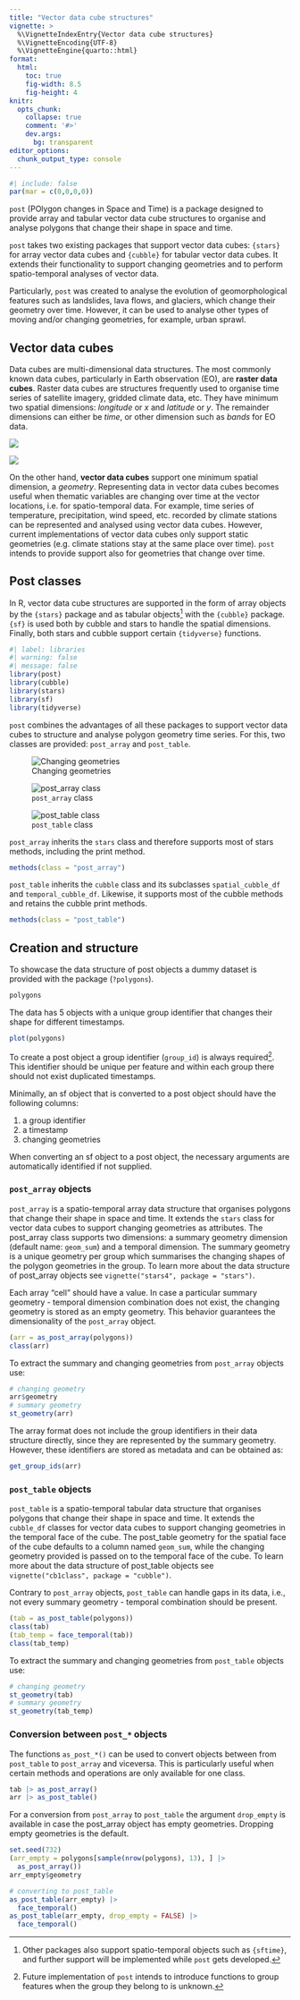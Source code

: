 ```yaml
---
title: "Vector data cube structures"
vignette: >
  %\VignetteIndexEntry{Vector data cube structures}
  %\VignetteEncoding{UTF-8}
  %\VignetteEngine{quarto::html}
format:
  html:
    toc: true
    fig-width: 8.5
    fig-height: 4
knitr:
  opts_chunk: 
    collapse: true
    comment: '#>'
    dev.args:
      bg: transparent
editor_options: 
  chunk_output_type: console
---
```


```r
#| include: false
par(mar = c(0,0,0,0))
```

`post` (POlygon changes in Space and Time) is a package designed to provide array and tabular vector data cube structures to organise and analyse polygons that change their shape in space and time. 

`post` takes two existing packages that support vector data cubes: `{stars}` for array vector data cubes and `{cubble}` for tabular vector data cubes. 
It extends their functionality to support changing geometries and to perform spatio-temporal analyses of vector data. 

Particularly, `post` was created to analyse the evolution of geomorphological features such as landslides, lava flows, and glaciers, which change their geometry over time. However, it can be used to analyse other types of moving and/or changing geometries, for example, urban sprawl.

## Vector data cubes

::: {.grid}

::: {.g-col-9}
Data cubes are multi-dimensional data structures.
The most commonly known data cubes, particularly in Earth observation (EO), are **raster data cubes**. 
Raster data cubes are structures frequently used to organise time series of satellite imagery, gridded climate data, etc.
They have minimum two spatial dimensions: *longitude* or *x* and *latitude* or *y*. 
The remainder dimensions can either be *time*, or other dimension such as *bands* for EO data.
:::

::: {.g-col-3}
![](figs/raster-data-cube.png)
:::

:::

::: {.grid}

::: {.g-col-3}
![](figs/vector-data-cube.png)
:::

::: {.g-col-9}
On the other hand, **vector data cubes** support one minimum spatial dimension, a *geometry*.
Representing data in vector data cubes becomes useful when thematic variables are changing over time at the vector locations, i.e. for spatio-temporal data.
For example, time series of temperature, precipitation, wind speed, etc. recorded by climate stations can be represented and analysed using vector data cubes.
However, current implementations of vector data cubes only support static geometries (e.g. climate stations stay at the same place over time).
`post` intends to provide support also for geometries that change over time.
:::

:::

## Post classes

In R, vector data cube structures are supported in the form of array objects by the `{stars}` package and as tabular objects[^1] with the `{cubble}` package.
`{sf}` is used both by cubble and stars to handle the spatial dimensions.
Finally, both stars and cubble support certain `{tidyverse}` functions. 

[^1]: Other packages also support spatio-temporal objects such as `{sftime}`, and further support will be implemented while `post` gets developed. 

```r
#| label: libraries
#| warning: false
#| message: false
library(post)
library(cubble)
library(stars)
library(sf)
library(tidyverse)
```

`post` combines the advantages of all these packages to support vector data cubes to structure and analyse polygon geometry time series.
For this, two classes are provided: `post_array` and `post_table`.

::: {.column-page layout="[35,38,27]" layout-valign="bottom"}

![Changing geometries](figs/geoms-complete-post.png)

![`post_array` class](figs/post_array-vdc.png)

![`post_table` class](figs/post_table-vdc.png)
:::

`post_array` inherits the `stars` class and therefore supports most of stars methods, including the print method. 

```r
methods(class = "post_array")
```

`post_table` inherits the `cubble` class and its subclasses `spatial_cubble_df` and `temporal_cubble_df`. 
Likewise, it supports most of the cubble methods and retains the cubble print methods.

```r
methods(class = "post_table")
```

## Creation and structure

To showcase the data structure of post objects a dummy dataset is provided with the package (`?polygons`). 

```r
polygons
```

The data has 5 objects with a unique group identifier that changes their shape for different timestamps.

```r
plot(polygons)
```

To create a post object a group identifier (`group_id`) is always required[^2].
This identifier should be unique per feature and within each group there should not exist duplicated timestamps. 

[^2]: Future implementation of `post` intends to introduce functions to group features when the group they belong to is unknown. 

Minimally, an sf object that is converted to a post object should have the following columns: 

1. a group identifier
2. a timestamp
3. changing geometries

When converting an sf object to a post object, the necessary arguments are automatically identified if not supplied. 

### `post_array` objects

`post_array` is a spatio-temporal array data structure that organises polygons that change their shape in space and time.
It extends the `stars` class for vector data cubes to support changing geometries as attributes.
The post_array class supports two dimensions: a summary geometry dimension (default name: `geom_sum`) and a temporal dimension.
The summary geometry is a unique geometry per group which summarises the changing shapes of the polygon geometries in the group.
To learn more about the data structure of post_array objects see `vignette("stars4", package = "stars")`.

Each array "cell" should have a value.
In case a particular summary geometry - temporal dimension combination does not exist, the changing geometry is stored as an empty geometry.
This behavior guarantees the dimensionality of the `post_array` object.

```r
(arr = as_post_array(polygons))
class(arr)
```

To extract the summary and changing geometries from `post_array` objects use:

```r
# changing geometry
arr$geometry
# summary geometry
st_geometry(arr)
```

The array format does not include the group identifiers in their data structure directly, since they are represented by the summary geometry.
However, these identifiers are stored as metadata and can be obtained as:

```r
get_group_ids(arr)
```

### `post_table` objects

`post_table` is a spatio-temporal tabular data structure that organises polygons that change their shape in space and time.
It extends the `cubble_df` classes for vector data cubes to support changing geometries in the temporal face of the cube.
The post_table geometry for the spatial face of the cube defaults to a column named `geom_sum`, while the changing geometry provided is passed on to the temporal face of the cube.
To learn more about the data structure of post_table objects see `vignette("cb1class", package = "cubble")`.

Contrary to `post_array` objects, `post_table` can handle gaps in its data, i.e., not every summary geometry - temporal combination should be present. 

```r
(tab = as_post_table(polygons))
class(tab)
(tab_temp = face_temporal(tab))
class(tab_temp)
```

To extract the summary and changing geometries from `post_table` objects use:

```r
# changing geometry
st_geometry(tab)
# summary geometry
st_geometry(tab_temp)
```

### Conversion between `post_*` objects

The functions `as_post_*()` can be used to convert objects between from `post_table` to `post_array` and viceversa.
This is particularly useful when certain methods and operations are only available for one class.

```r
tab |> as_post_array()
arr |> as_post_table()
```

For a conversion from `post_array` to `post_table` the argument `drop_empty` is available in case the post_array object has empty geometries. 
Dropping empty geometries is the default.

```r
set.seed(732)
(arr_empty = polygons[sample(nrow(polygons), 13), ] |> 
  as_post_array())
arr_empty$geometry

# converting to post_table
as_post_table(arr_empty) |> 
  face_temporal()
as_post_table(arr_empty, drop_empty = FALSE) |> 
  face_temporal()
```

